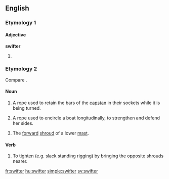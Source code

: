 ==English==

===Etymology 1===

====Adjective====
'''swifter'''

# {{comparative of|swift}}

===Etymology 2===
Compare {{term|swivel|lang=en}}.

====Noun====
{{en-noun}}

# {{nautical}} A rope used to retain the bars of the [[capstan]] in their sockets while it is being turned.
# {{nautical}} A rope used to encircle a boat longitudinally, to strengthen and defend her sides.
# {{nautical}} The [[forward]] [[shroud]] of a lower [[mast]].

====Verb====
{{en-verb}}

# {{nautical|transitive}} To [[tighten]] (e.g. slack standing [[rigging]]) by bringing the opposite [[shroud]]s nearer.

[[fr:swifter]]
[[hu:swifter]]
[[simple:swifter]]
[[sv:swifter]]